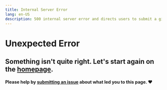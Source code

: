 ```yaml
---
title: Internal Server Error
lang: en-US
description: 500 internal server error and directs users to submit a git issue.
---
```


# Unexpected Error

## Something isn't quite right. Let's start again on the [homepage](index).

#### Please help by [submitting an issue](https://github.com/metalpay/metal-l2-docs/issues/new/choose) about what led you to this page. ❤️
